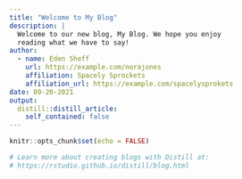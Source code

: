 ```yaml
---
title: "Welcome to My Blog"
description: |
  Welcome to our new blog, My Blog. We hope you enjoy 
  reading what we have to say!
author:
  - name: Eden Sheff 
    url: https://example.com/norajones
    affiliation: Spacely Sprockets
    affiliation_url: https://example.com/spacelysprokets
date: 09-20-2021
output:
  distill::distill_article:
    self_contained: false
---
```


```r
knitr::opts_chunk$set(echo = FALSE)

# Learn more about creating blogs with Distill at:
# https://rstudio.github.io/distill/blog.html

```



